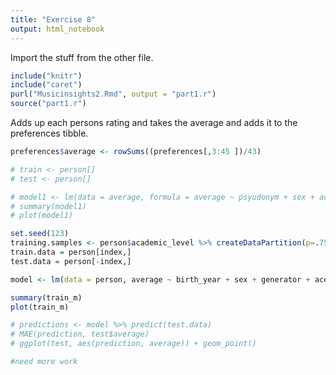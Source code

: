 ```yaml
---
title: "Exercise 8"
output: html_notebook
---
```


Import the stuff from the other file.
```r
include("knitr")
include("caret")
purl("Musicinsights2.Rmd", output = "part1.r")
source("part1.r")

```






Adds up each persons rating and takes the average and adds it to the preferences tibble.
```r
preferences$average <- rowSums((preferences[,3:45 ])/43)

# train <- person[]
# test <- person[]

# model1 <- lm(data = average, formula = average ~ psyudonym + sex + academic_level + major)
# summary(model1)
# plot(model1)

set.seed(123)
training.samples <- person$academic_level %>% createDataPartition(p=.75, list=FALSE)
train.data = person[index,]
test.data = person[-index,]

model <- lm(data = person, average ~ birth_year + sex + generator + acedemic_level)

summary(train_m)
plot(train_m) 

# predictions <- model %>% predict(test.data)
# MAE(prediction, test$average)
# ggplot(test, aes(prediction, average)) + geom_point()

#need more work
```





















